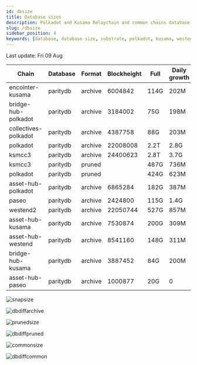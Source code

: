 ```yaml
---
id: dbsize
title: Database sizes
description: Polkadot and Kusama Relaychain and common chains database sizes
slug: /dbsize
sidebar_position: 4
keywords: [database, database size, substrate, polkadot, kusama, westend]
---
```



Last update: Fri 09 Aug

| Chain    | Database   | Format | Blockheight | Full         | Daily growth |
| ------------------------| ----------- | -------- | ------- | ---------- | ----- | 
| encointer-kusama | paritydb | archive | 6004842 | 114G | 202M |
| bridge-hub-polkadot | paritydb | archive | 3184002 | 75G | 198M |
| collectives-polkadot | paritydb | archive | 4387758 | 88G | 203M |
| polkadot | paritydb | archive | 22008008 | 2.2T | 2.8G |
| ksmcc3 | paritydb | archive | 24400623 | 2.8T | 3.7G |
| ksmcc3 | paritydb | pruned |  | 487G | 736M |
| polkadot | paritydb | pruned |  | 424G | 623M |
| asset-hub-polkadot | paritydb | archive | 6865284 | 182G | 387M |
| paseo | paritydb | archive | 2424800 | 115G | 1.4G |
| westend2 | paritydb | archive | 22050744 | 527G | 857M |
| asset-hub-kusama | paritydb | archive | 7530874 | 200G | 309M |
| asset-hub-westend | paritydb | archive | 8541160 | 148G | 311M |
| bridge-hub-kusama | paritydb | archive | 3887452 | 84G | 200M |
| asset-hub-paseo | paritydb | archive | 1000877 | 20G | 0 |

![snapsize](/img/archivesize.png)

![dbdiffarchive](/img/dbdiffrelay.png)

![prunedsize](/img/prunedsize.png)

![dbdiffpruned](/img/dbdiffpruned.png)

![commonsize](/img/commonsize.png)

![dbdiffcommon](/img/dbdiffcommon.png)
